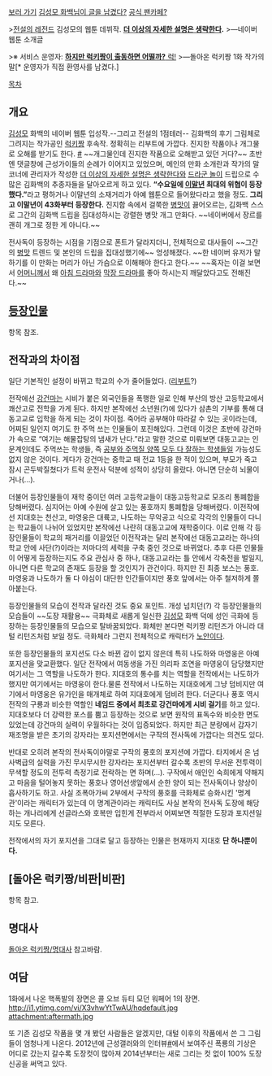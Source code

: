 [http://comic.naver.com/webtoon/list.nhn?titleId=449854&weekday=wed 보러 가기]
[http://gall.dcinside.com/kimsungmo/118623 김성모 화백님이 글을 남겼다?]
[http://cafe.naver.com/kimsungmo2?viewType=pc 공식 팬카페?]

>[[어둠에다크에서 죽음의데스를 느끼며|전설의 레전드]] 김성모의 웹툰 데뷔작. '''[[더 이상의 자세한 설명은 생략한다]].'''
>―네이버 웹툰 소개글

>※ 서비스 운영자: [[드라군 놀이| '''하지만 럭키짱이 출동하면 어떨까?''' 럭!]]
>―돌아온 럭키짱 1화 작가의 말[* 운영자가 직접 환영사를 남겼다.]


[[목차]]


== 개요 ==
[[김성모]] 화백의 네이버 웹툰 입성작.--그리고 전설의 1점테러-- 김화백의 후기 그림체로 그려지는 작가공인 [[럭키짱]] 후속작. 정확히는 리부트에 가깝다. 진지한 작품이나 개그물로 오해를 받기도 한다. [http://comic.naver.com/webtoon/genre.nhn?genre=comic #] ~~개그물인데 진지한 작품으로 오해받고 있던 거다?~~ 초반엔 댓글창에 근성가이들의 순례가 이어지고 있었으며, 메인의 만화 소개란과 작가의 말 코너에 관리자가 작성한 [[더 이상의 자세한 설명은 생략한다]]와 [[드라군 놀이]] 드립으로 수많은 김화백의 추종자들을 달아오르게 하고 있다. '''“수요일에 [[이말년]] 최대의 위협이 등장했다.”'''라고 평하거나 이말년의 소재거리가 아예 웹툰으로 들어왔다라고 했을 정도. '''그리고 이말년이 43화부터 등장한다.''' 진지함 속에서 걸쭉한 [[병맛]]이 끓어오르는, 김화백 스스로 그간의 김화백 드립을 집대성하시는 강렬한 병맛 개그 만화다. ~~네이버에서 장르를 괜히 개그로 정한 게 아니다.~~

전사독이 등장하는 시점을 기점으로 폰트가 달라지더니, 전체적으로 대사들이 ~~그간의 [[병맛]] 트렌드 및 본인의 드립을 집대성했기에~~ 엉성해졌다. ~~한 네이버 유저가 말하기를 이 만화는 머리가 아닌 가슴으로 이해해야 한다고 한다.~~ ~~혹자는 이걸 보면서 [[어머니]]께서 왜 [[아침 드라마]]와 [[막장 드라마]]를 좋아 하시는지 깨달았다고도 전해진다.~~


== [[/등장인물|등장인물]] ==
항목 참조.


== 전작과의 차이점 ==
일단 기본적인 설정이 바뀌고 학교의 수가 줄어들었다. ([[리부트]]?)

전작에선 [[강건마]]는 시비가 붙은 외국인들을 폭행한 일로 인해 부산의 방산 고등학교에서 쾌산고로 전학을 가게 된다. 하지만 본작에선 소년원(?)에 있다가 삼촌의 기부를 통해 대동고교로 입학을 하게 되는 것이 차이점. 죽어라 공부해야 따라갈 수 있는 곳이라는데, 어찌된 일인지 여기도 한 주먹 쓰는 인물들이 포진해있다. 그런데 이것은 초반에 강건마가 속으로 “여기는 해물잡탕의 냄새가 난다.”라고 말한 것으로 미뤄보면 대동고교는 인문계인데도 주먹쓰는 학생들, 즉 [[문무겸비|공부와 주먹질 양쪽 모두 다 잘하는 학생]]들일 가능성도 없지 않은 것이다. 게다가 강건마는 중학교 때 전교 1등을 한 적이 있으며, 부모가 죽고 잠시 곤두박질쳤다가 트럭 운전사 덕분에 성적이 상당히 올랐다. 아니면 단순히 뇌물이거나(…).

더불어 등장인물들이 재학 중이던 여러 고등학교들이 대동고등학교로 모조리 통폐합을 당해버렸다. 심지어는 아예 수원에 살고 있는 풍호까지 통폐합을 당해버렸다. 이전작에선 지대호는 천산고, 마영웅은 대륙고, 나도하는 무악공고 식으로 각각의 인물들이 다니는 학교들이 나뉘어 있었지만 본작에선 나란히 대동고교에 재학중이다. 이로 인해 각 등장인물들이 학교의 패거리를 이끌었던 이전작과는 달리 본작에선 대동고교라는 하나의 학교 안에 사단(?)이라는 저마다의 세력을 구축 중인 것으로 바뀌었다. 추후 다른 인물들이 어떻게 등장하는지도 주요 관심사 중 하나, 대동고교라는 틀 안에서 각축전을 벌일지, 아니면 다른 학교의 존재도 등장을 할 것인지가 관건이다. 하지만 진 최종 보스는 풍호. 마영웅과 나도하가 둘 다 야심이 대단한 인간들이지만 풍호 앞에서는 아주 철저하게 쫄아붙는다.

등장인물들의 모습이 전작과 달라진 것도 중요 포인트. 개성 넘치던(?) 각 등장인물들의 모습들이 ~~도장 재활용~~ 극화체로 새롭게 일신한 [[김성모]] 화백 덕에 성인 극화에 등장하는 등장인물들의 모습으로 탈바꿈되었다. 화체만 본다면 럭키짱 리턴즈가 아니라 대털 리턴즈처럼 보일 정도. 극화체라 그런지 전체적으로 캐릭터가 [[노안]]이다.

또한 등장인물들의 포지션도 다소 바뀐 감이 없지 않은데 특히 나도하와 마영웅은 아예 포지션을 맞교환했다. 일단 전작에서 여동생을 가진 의리파 조연을 마영웅이 담당했지만 여기서는 그 역할을 나도하가 한다. 지대호의 통수를 치는 역할을 전작에서는 나도하가 했지만 여기에서는 마영웅이 한다.물론 전작에서 나도하는 지대호에게 그냥 덤비지만 여기에서 마영웅은 유가인을 매개체로 하여 지대호에게 덤비려 한다. 더군다나 풍호 역시 전작의 구룡과 비슷한 역할인 '''네임드 중에서 최초로 강건마에게 시비 걸기'''를 하고 있다. 지대호보다 더 강력한 포스를 뿜고 등장하는 것으로 보면 원작의 표독수와 비슷한 면도 있었는데 강건마의 실력이 우월하다는 것이 입증되었다. 하지만 최근 분량에서 갑자기 재조명을 받은 초기의 강자라는 포지션면에서는 구작의 전사독에 가깝다는 의견도 있다.

반대로 오히려 본작의 전사독이야말로 구작의 풍호의 포지션에 가깝다. 타지에서 온 넘사벽급의 실력을 가진 무시무시한 강자라는 포지션부터 갈수록 초반의 무서운 전투력이 무색할 정도의 전투력 측정기로 전락하는 면 하며(...). 구작에서 애인인 숙희에게 약해지고 마음을 털어놓지 못하는 풍호나 영어선생앞에서 순한 양이 되는 전사독이나 양상이 흡사하기도 하고. 사실 조폭아가씨 2부에서 구작의 풍호를 극화체로 승화시킨 '명계관'이라는 캐릭터가 있는데 이 명계관이라는 캐릭터도 사실 본작의 전사독 도장에 해당하는 개나리에게 선글라스와 호복만 입힌게 전부라서 어찌보면 적절한 도장과 포지션일지도 모른다.

전작에서의 자기 포지션을 그대로 달고 등장하는 인물은 현재까지 지대호 '''단 하나뿐이다.''' 


== [돌아온 럭키짱/비판|비판] ==
항목 참고.

== 명대사 ==
[[돌아온 럭키짱/명대사]] 참고바람.

== 여담 ==
1화에서 나온 핵폭발의 장면은 콜 오브 듀티 모던 워페어 1의 장면.
http://i1.ytimg.com/vi/X3vhwYtTwAU/hqdefault.jpg
attachment:aftermath.jpg

또 기존 김성모 작품을 몇 개 봤던 사람들은 알겠지만, 대털 이후의 작품에서 쓴 그 그림들이 엄청나게 나온다. 2012년에 근성갤러와의 인터뷰[http://blog.naver.com/yangmore/50143789175 #]에서 보여주신 폭룡의 기상은 어디로 갔는지 갈수록 도장컷이 많아져 2014년부터는 새로 그리는 컷 없이 100% 도장신공을 써먹고 있다. 
